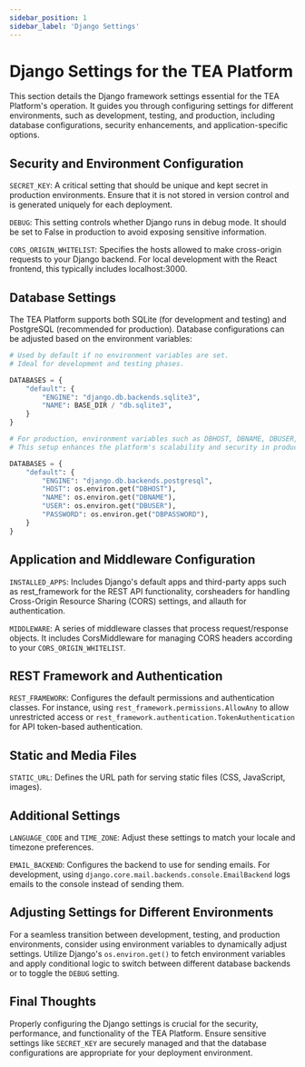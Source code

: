 ```yaml
---
sidebar_position: 1
sidebar_label: 'Django Settings'
---
```



# Django Settings for the TEA Platform

This section details the Django framework settings essential for the TEA Platform's operation. It guides you through configuring settings for different environments, such as development, testing, and production, including database configurations, security enhancements, and application-specific options.

## Security and Environment Configuration

`SECRET_KEY`: A critical setting that should be unique and kept secret in production environments. Ensure that it is not stored in version control and is generated uniquely for each deployment.

`DEBUG`: This setting controls whether Django runs in debug mode. It should be set to False in production to avoid exposing sensitive information.

`CORS_ORIGIN_WHITELIST`: Specifies the hosts allowed to make cross-origin requests to your Django backend. For local development with the React frontend, this typically includes localhost:3000.

## Database Settings

The TEA Platform supports both SQLite (for development and testing) and PostgreSQL (recommended for production). Database configurations can be adjusted based on the environment variables:

<Tabs>
<TabItem value="sqllite" label="SQLite">

```python
# Used by default if no environment variables are set.
# Ideal for development and testing phases.

DATABASES = {
    "default": {
        "ENGINE": "django.db.backends.sqlite3",
        "NAME": BASE_DIR / "db.sqlite3",
    }
}
```

</TabItem>
<TabItem value="postgresql" label="PostgreSQL">

```python
# For production, environment variables such as DBHOST, DBNAME, DBUSER, and DBPASSWORD need to be defined.
# This setup enhances the platform's scalability and security in production deployments.

DATABASES = {
    "default": {
        "ENGINE": "django.db.backends.postgresql",
        "HOST": os.environ.get("DBHOST"),
        "NAME": os.environ.get("DBNAME"),
        "USER": os.environ.get("DBUSER"),
        "PASSWORD": os.environ.get("DBPASSWORD"),
    }
}
```

</TabItem>
</Tabs>

## Application and Middleware Configuration

`INSTALLED_APPS`: Includes Django's default apps and third-party apps such as rest_framework for the REST API functionality, corsheaders for handling Cross-Origin Resource Sharing (CORS) settings, and allauth for authentication.

`MIDDLEWARE`: A series of middleware classes that process request/response objects. It includes CorsMiddleware for managing CORS headers according to your `CORS_ORIGIN_WHITELIST`.

## REST Framework and Authentication

`REST_FRAMEWORK`: Configures the default permissions and authentication classes. For instance, using `rest_framework.permissions.AllowAny` to allow unrestricted access or `rest_framework.authentication.TokenAuthentication` for API token-based authentication.

## Static and Media Files

`STATIC_URL`: Defines the URL path for serving static files (CSS, JavaScript, images).

## Additional Settings

`LANGUAGE_CODE` and `TIME_ZONE`: Adjust these settings to match your locale and timezone preferences.

`EMAIL_BACKEND`: Configures the backend to use for sending emails. For development, using `django.core.mail.backends.console.EmailBackend` logs emails to the console instead of sending them.

## Adjusting Settings for Different Environments

For a seamless transition between development, testing, and production environments, consider using environment variables to dynamically adjust settings. Utilize Django's `os.environ.get()` to fetch environment variables and apply conditional logic to switch between different database backends or to toggle the `DEBUG` setting.

## Final Thoughts

Properly configuring the Django settings is crucial for the security, performance, and functionality of the TEA Platform. Ensure sensitive settings like `SECRET_KEY` are securely managed and that the database configurations are appropriate for your deployment environment.
